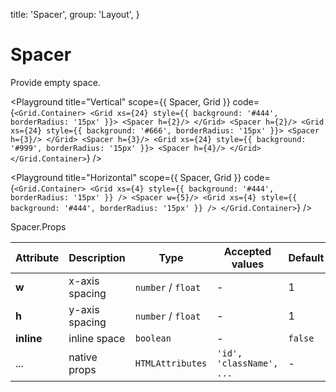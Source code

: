 
  title: 'Spacer',
  group: 'Layout',
}

# Spacer

Provide empty space.

<Playground
  title="Vertical"
  scope={{ Spacer, Grid }}
  code={`
<Grid.Container>
  <Grid xs={24} style={{ background: '#444', borderRadius: '15px' }}>
    <Spacer h={2}/>
  </Grid>
  <Spacer h={2}/>
  <Grid xs={24} style={{ background: '#666', borderRadius: '15px' }}>
    <Spacer h={3}/>
  </Grid>
  <Spacer h={3}/>
  <Grid xs={24} style={{ background: '#999', borderRadius: '15px' }}>
    <Spacer h={4}/>
  </Grid>
</Grid.Container>
`}
/>

<Playground
  title="Horizontal"
  scope={{ Spacer, Grid }}
  code={`
<Grid.Container>
  <Grid xs={4} style={{ background: '#444', borderRadius: '15px' }} />
  <Spacer w={5}/>
  <Grid xs={4} style={{ background: '#444', borderRadius: '15px' }} />
</Grid.Container>
`}
/>

<Attributes edit="/pages/components/spacer.mdx">
<Attributes.Title>Spacer.Props</Attributes.Title>

| Attribute  | Description    | Type               | Accepted values          | Default |
| ---------- | -------------- | ------------------ | ------------------------ | ------- |
| **w**      | x-axis spacing | `number` / `float` | -                        | 1       |
| **h**      | y-axis spacing | `number` / `float` | -                        | 1       |
| **inline** | inline space   | `boolean`          | -                        | `false` |
| ...        | native props   | `HTMLAttributes`   | `'id', 'className', ...` | -       |

</Attributes>
